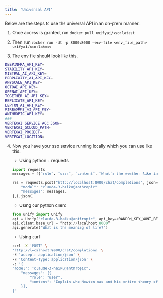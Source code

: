 ```yaml
---
title: 'Universal API'
---
```


Below are the steps to use the universal API in an on-prem manner.

1. Once access is granted, run `docker pull unifyai/sso:latest`

2. Then run `docker run -dt -p 8000:8000 –env-file <env_file_path> unifyai/sso:latest`

3. The env file should look like this.

```bash
DEEPINFRA_API_KEY=
STABILITY_API_KEY=
MISTRAL_AI_API_KEY=
PERPLEXITY_AI_API_KEY=
ANYSCALE_API_KEY=
OCTOAI_API_KEY=
OPENAI_API_KEY=
TOGETHER_AI_API_KEY=
REPLICATE_API_KEY=
LEPTON_AI_API_KEY=
FIREWORKS_AI_API_KEY=
ANTHROPIC_API_KEY=
###
VERTEXAI_SERVICE_ACC_JSON=
VERTEXAI_GCLOUD_PATH=
VERTEXAI_PROJECT=
VERTEXAI_LOCATION=
```

4. Now you have your sso service running locally which you can use like this.
    - Using python + requests
    ```python
    import requests
    messages = [{"role": "user", "content": "What's the weather like in San Francisco, Tokyo, and Paris?"}]

    res = requests.post("http://localhost:8000/chat/completions", json={
        "model": "claude-3-haiku@anthropic",
        "messages": messages,
    },).json()
    ```

    - Using our python client
    ```python
    from unify import Unify
    api = Unify("claude-3-haiku@anthropic", api_key=<RANDOM_KEY_WONT_BE_USED>)
    api.client.base_url = “http://localhost:8000”
    api.generate("What is the meaning of life?")
    ```

    - Using curl
    ```bash
    curl -X 'POST' \
    'http://localhost:8000/chat/completions' \
    -H 'accept: application/json' \
    -H 'Content-Type: application/json' \
    -d '{
    "model": "claude-3-haiku@anthropic",
        "messages": [{
            "role": "user",
            "content": "Explain who Newton was and his entire theory of gravitation. Give a long detailed response please and explain all of his achievements"
        }],
    }'
    ```
